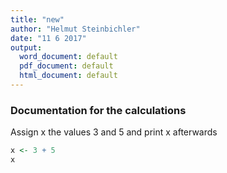 ```yaml
---
title: "new"
author: "Helmut Steinbichler"
date: "11 6 2017"
output:
  word_document: default
  pdf_document: default
  html_document: default
---
```


### Documentation for the calculations
Assign x the values 3 and 5 and print x afterwards

```r
x <- 3 + 5
x
```

